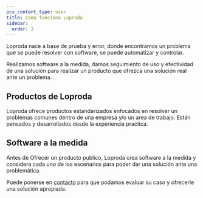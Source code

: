 ```yaml
---
pcx_content_type: user
title: Como funciona Loproda
sidebar:
  order: 2
---
```


Loproda nace a base de prueba y error, donde encontramos
un problema que se puede resolver con software, se puede
automatizar y controlar.

Realizamos software a la medida, damos seguimiento de uso
y efectividad de una solución para realizar un producto
que ofrezca una solución real ante un problema.

## Productos de Loproda

Loproda ofrece productos estandarizados enfocados en resolver
un problemas comunes dentro de una empresa y/o un area de
trabajo. Están pensados y desarrollados desde la experiencia
practica.

## Software a la medida

Antes de Ofrecer un producto publico, Loproda crea software
a la medida y considera cada uno de los escenarios para poder
dar una solución ante una problemática.

Puede ponerse en [contacto](malito:fvcoder1@gmail.com) para
que podamos evaluar su caso y ofrecerle una solución apropiada.
